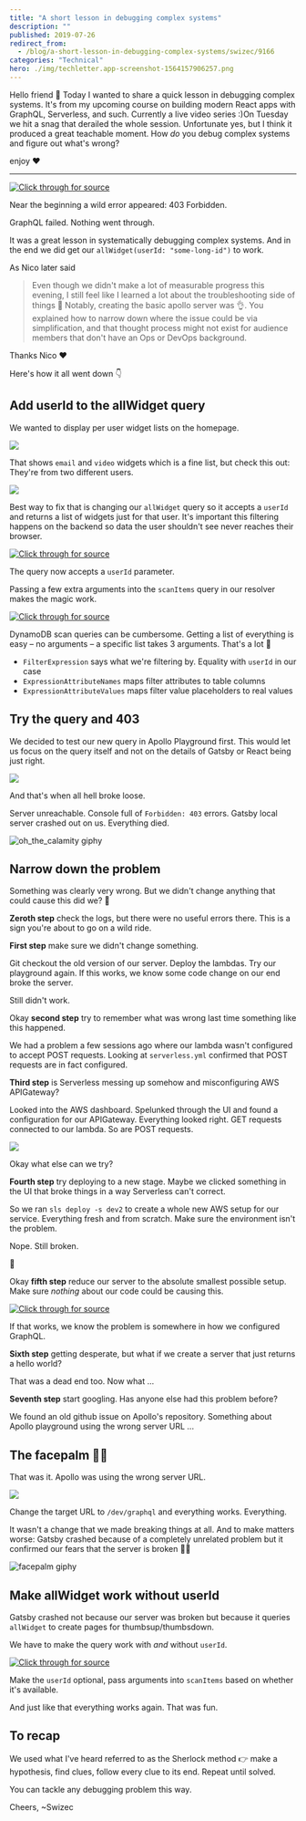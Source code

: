 ```yaml
---
title: "A short lesson in debugging complex systems"
description: ""
published: 2019-07-26
redirect_from:
  - /blog/a-short-lesson-in-debugging-complex-systems/swizec/9166
categories: "Technical"
hero: ./img/techletter.app-screenshot-1564157906257.png
---
```


Hello friend 👋 Today I wanted to share a quick lesson in debugging complex systems. It's from my upcoming course on building modern React apps with GraphQL, Serverless, and such. Currently a live video series :)On Tuesday we hit a snag that derailed the whole session. Unfortunate yes, but I think it produced a great teachable moment. How _do_ you debug complex systems and figure out what's wrong?

enjoy ❤️

---

[![Click through for source](./img/techletter.app-screenshot-1564157906257.png)](https://youtu.be/LKbOpZNYTuo)

Near the beginning a wild error appeared: 403 Forbidden.

GraphQL failed. Nothing went through.

It was a great lesson in systematically debugging complex systems. And in the end we did get our `allWidget(userId: "some-long-id")` to work.

As Nico later said

> Even though we didn't make a lot of measurable progress this evening, I still feel like I learned a lot about the troubleshooting side of things 🙂 Notably, creating the basic apollo server was 👌. You explained how to narrow down where the issue could be via simplification, and that thought process might not exist for audience members that don't have an Ops or DevOps background.

Thanks Nico ❤️

Here's how it all went down 👇

## Add userId to the allWidget query

We wanted to display per user widget lists on the homepage.

![](./img/UilWIZl.png)

That shows `email` and `video` widgets which is a fine list, but check this out: They're from two different users.

![](./img/sT9HUBd.png)

Best way to fix that is changing our `allWidget` query so it accepts a `userId` and returns a list of widgets just for that user. It's important this filtering happens on the backend so data the user shouldn't see never reaches their browser.

[![Click through for source](./img/techletter.app-screenshot-1564157796906.png)](<https://carbon.now.sh/?bg=rgba(255,255,255,1)&t=seti&l=javascript&ds=true&wc=true&wa=true&pv=48px&ph=32px&ln=false&code=%2F%2F%20backend%2Fsrc%2Fgraphql.ts%0A%0Atype%20Query%20%7B%0A%20%20%20%20widget(widgetId%3A%20String!)%3A%20Widget%0A%20%20%20%20allWidget(userId%3A%20String)%3A%20%5BWidget%5D%0A%7D>)

The query now accepts a `userId` parameter.

Passing a few extra arguments into the `scanItems` query in our resolver makes the magic work.

[![Click through for source](./img/techletter.app-screenshot-1564157796857.png)](<https://carbon.now.sh/?bg=rgba(255,255,255,1)&t=seti&l=javascript&ds=true&wc=true&wa=true&pv=48px&ph=32px&ln=false&code=%2F%2F%20backend%2Fsrc%2Fqueries.ts%0A%0Aexport%20const%20allWidget%20%3D%20async%20(_%3A%20any%2C%20%7B%20userId%20%7D%3A%20%7B%20userId%3A%20string%20%7D)%20%3D%3E%20%7B%0A%20%20%20%20const%20result%20%3D%20await%20scanItems(%7B%0A%20%20%20%20%20%20%20%20FilterExpression%3A%20%22%23user%20%3D%20%3AuserId%22%2C%0A%20%20%20%20%20%20%20%20ExpressionAttributeNames%3A%20%7B%0A%20%20%20%20%20%20%20%20%20%20%20%20%22%23user%22%3A%20%22userId%22%0A%20%20%20%20%20%20%20%20%7D%2C%0A%20%20%20%20%20%20%20%20ExpressionAttributeValues%3A%20%7B%0A%20%20%20%20%20%20%20%20%20%20%20%20%22%3AuserId%22%3A%20userId%0A%20%20%20%20%20%20%20%20%7D%0A%20%20%20%20%7D)%3B>)

DynamoDB scan queries can be cumbersome. Getting a list of everything is easy – no arguments – a specific list takes 3 arguments. That's a lot 🤨

- `FilterExpression` says what we're filtering by. Equality with `userId` in our case
- `ExpressionAttributeNames` maps filter attributes to table columns
- `ExpressionAttributeValues` maps filter value placeholders to real values

## Try the query and 403

We decided to test our new query in Apollo Playground first. This would let us focus on the query itself and not on the details of Gatsby or React being just right.

![](./img/8pADxrw.png)

And that's when all hell broke loose.

Server unreachable. Console full of `Forbidden: 403` errors. Gatsby local server crashed out on us. Everything died.

![oh_the_calamity giphy](./img/media-xT1XGWbE0XiBDX2T8Q-giphy.gif)

## Narrow down the problem

Something was clearly very wrong. But we didn't change anything that could cause this did we? 🤔

**Zeroth step** check the logs, but there were no useful errors there. This is a sign you're about to go on a wild ride.

**First step** make sure we didn't change something.

Git checkout the old version of our server. Deploy the lambdas. Try our playground again. If this works, we know some code change on our end broke the server.

Still didn't work.

Okay **second step** try to remember what was wrong last time something like this happened.

We had a problem a few sessions ago where our lambda wasn't configured to accept POST requests. Looking at `serverless.yml` confirmed that POST requests are in fact configured.

**Third step** is Serverless messing up somehow and misconfiguring AWS APIGateway?

Looked into the AWS dashboard. Spelunked through the UI and found a configuration for our APIGateway. Everything looked right. GET requests connected to our lambda. So are POST requests.

![](./img/lRkbepv.png)

Okay what else can we try?

**Fourth step** try deploying to a new stage. Maybe we clicked something in the UI that broke things in a way Serverless can't correct.

So we ran `sls deploy -s dev2` to create a whole new AWS setup for our service. Everything fresh and from scratch. Make sure the environment isn't the problem.

Nope. Still broken.

🤔

Okay **fifth step** reduce our server to the absolute smallest possible setup. Make sure _nothing_ about our code could be causing this.

[![Click through for source](./img/techletter.app-screenshot-1564157796979.png)](<https://carbon.now.sh/?bg=rgba(255,255,255,1)&t=seti&l=javascript&ds=true&wc=true&wa=true&pv=48px&ph=32px&ln=false&code=%2F%2F%20backend%2Fsrc%2Fgraphql.ts%0A%2F%2F%20PS%3A%20this%20is%20pseudocode%2C%20refer%20to%20the%20video%20for%20actual%20code%0A%0Aconst%20types%20%3D%20gql%60%0A%09Query%20%7B%0A%09%09hello%3A%20%7B%20hello%3A%20String%20%7D%0A%09%7D%0A%60%0A%0Aexport%20const%20server%20%3D%20new%20ApolloServer(%7B%0A%20%20%20%20types%2C%0A%20%20%20%7B%0A%09%20%20%20Query%3A%20%7B%0A%09%09%20%20%20hello%3A%20()%20%3D%3E%20%7B%20hello%3A%20%22hello%22%20%7D%0A%09%20%20%20%7D%0A%20%20%20%7D%0A%7D)%3B%0A%0Aexport%20const%20handler%20%3D%20server.createHandler(%7B%0A%20%20%20%20cors%3A%20%7B%0A%20%20%20%20%20%20%20%20origin%3A%20%22*%22%2C%0A%20%20%20%20%20%20%20%20credentials%3A%20true%0A%20%20%20%20%7D%0A%7D)%3B>)

If that works, we know the problem is somewhere in how we configured GraphQL.

**Sixth step** getting desperate, but what if we create a server that just returns a hello world?

That was a dead end too. Now what ...

**Seventh step** start googling. Has anyone else had this problem before?

We found an old github issue on Apollo's repository. Something about Apollo playground using the wrong server URL ...

## The facepalm 🤦‍♀️

That was it. Apollo was using the wrong server URL.

![](./img/qUtTfYK.gif)

Change the target URL to `/dev/graphql` and everything works. Everything.

It wasn't a change that we made breaking things at all. And to make matters worse: Gatsby crashed because of a completely unrelated problem but it confirmed our fears that the server is broken 🤦‍♀️

![facepalm giphy](./img/media-ADr35Z4TvATIc-giphy.gif)

## Make allWidget work without userId

Gatsby crashed not because our server was broken but because it queries `allWidget` to create pages for thumbsup/thumbsdown.

We have to make the query work with _and_ without `userId`.

[![Click through for source](./img/techletter.app-screenshot-1564157797079.png)](<https://carbon.now.sh/?bg=rgba(255,255,255,1)&t=seti&l=javascript&ds=true&wc=true&wa=true&pv=48px&ph=32px&ln=false&code=%2F%2F%20backend%2Fsrc%2Fqueries.ts%0A%0Aexport%20const%20allWidget%20%3D%20async%20(_%3A%20any%2C%20%7B%20userId%20%7D%3A%20%7B%20userId%3F%3A%20string%20%7D)%20%3D%3E%20%7B%0A%20%20%20%20%2F%2F%20Query%20by%20userId%20if%20passed-in%2C%20otherwise%20return%20all%20widgets%0A%20%20%20%20const%20result%20%3D%20await%20scanItems(%0A%20%20%20%20%20%20%20%20userId%0A%20%20%20%20%20%20%20%20%20%20%20%20%3F%20%7B%0A%20%20%20%20%20%20%20%20%20%20%20%20%20%20%20%20%20%20FilterExpression%3A%20%22%23user%20%3D%20%3AuserId%22%2C%0A%20%20%20%20%20%20%20%20%20%20%20%20%20%20%20%20%20%20ExpressionAttributeNames%3A%20%7B%0A%20%20%20%20%20%20%20%20%20%20%20%20%20%20%20%20%20%20%20%20%20%20%22%23user%22%3A%20%22userId%22%0A%20%20%20%20%20%20%20%20%20%20%20%20%20%20%20%20%20%20%7D%2C%0A%20%20%20%20%20%20%20%20%20%20%20%20%20%20%20%20%20%20ExpressionAttributeValues%3A%20%7B%0A%20%20%20%20%20%20%20%20%20%20%20%20%20%20%20%20%20%20%20%20%20%20%22%3AuserId%22%3A%20userId%0A%20%20%20%20%20%20%20%20%20%20%20%20%20%20%20%20%20%20%7D%0A%20%20%20%20%20%20%20%20%20%20%20%20%20%20%7D%0A%20%20%20%20%20%20%20%20%20%20%20%20%3A%20%7B%7D%0A%20%20%20%20)%3B>)

Make the `userId` optional, pass arguments into `scanItems` based on whether it's available.

And just like that everything works again. That was fun.

## To recap

We used what I've heard referred to as the Sherlock method 👉 make a hypothesis, find clues, follow every clue to its end. Repeat until solved.

You can tackle any debugging problem this way.

Cheers, ~Swizec
